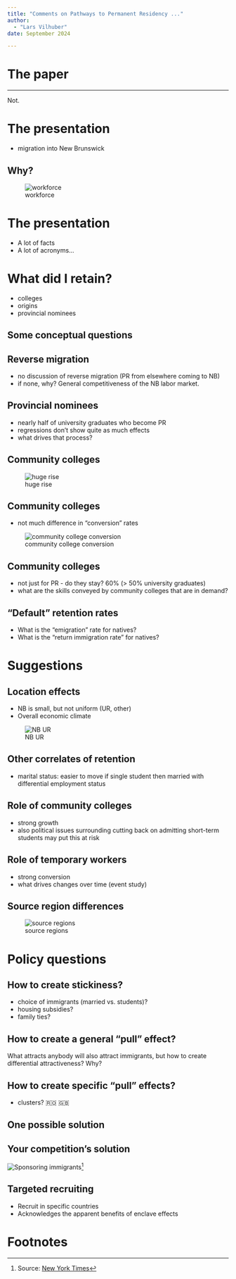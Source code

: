 ```yaml
---
title: "Comments on Pathways to Permanent Residency ..."
author: 
  - "Lars Vilhuber"
date: September 2024

---
```


# The paper

---

Not.

# The presentation

- migration into New Brunswick

## Why?

![workforce](nb-laborforce.png)

# The presentation

- A lot of facts
- A lot of acronyms...

# What did I retain?

- colleges
- origins
- provincial nominees

## Some conceptual questions

## Reverse migration
- no discussion of reverse migration (PR from elsewhere coming to NB)
- if none, why? General competitiveness of the NB labor market.

## Provincial nominees

- nearly half of university graduates who become PR
- regressions don't show quite as much effects
- what drives that process?

## Community colleges


![huge rise](Slide10.PNG) 

## Community colleges

- not much difference in "conversion" rates

![community college conversion](Slide14.PNG)

## Community colleges

- not just for PR - do they stay? 60% (> 50% university graduates)
- what are the skills conveyed by community colleges that are in demand?

## "Default" retention rates

- What is the "emigration" rate for natives? 
- What is the "return immigration rate" for natives?

# Suggestions

## Location effects

- NB is small, but not uniform (UR, other)
- Overall economic climate

![NB UR](nb-ur.png)

## Other correlates of retention

- marital status: easier to move if single student then married with differential employment status

## Role of community colleges

- strong growth
- also political issues surrounding cutting back on admitting short-term students may put this at risk

## Role of temporary workers

- strong conversion
- what drives changes over time (event study)

## Source region differences

![source regions](Slide30-notes.png)

# Policy questions

## How to create stickiness? 

- choice of immigrants (married vs. students)?
- housing subsidies?
- family ties?

## How to create a general "pull" effect?

What attracts anybody will also attract immigrants, but how to create differential attractiveness? Why?

## How to create specific "pull" effects?

- clusters? 🇷🇴 🇬🇧

## One possible solution

## Your competition's solution

![Sponsoring immigrants](nl-soccer-jersey.jpg)[^nyt]

[^nyt]: Source: [New York Times](https://messaging-custom-newsletters.nytimes.com/dynamic/render?campaign_id=50&emc=edit_cnda_20240928&instance_id=135540&isViewInBrowser=true&nl=canada-letter&regi_id=71839939&segment_id=179077&te=1&uri=nyt://newsletter/06badc0b-fdd1-5202-9b85-2de5bb44d5ff&user_id=99ba9e49e8e79c5fdde54b93259c0d75)

## Targeted recruiting

- Recruit in specific countries
- Acknowledges the apparent benefits of enclave effects

# Footnotes
